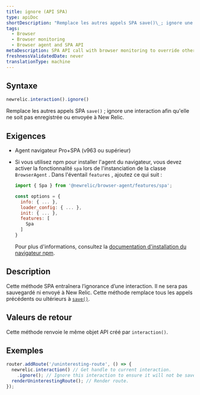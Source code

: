 ```yaml
---
title: ignore (API SPA)
type: apiDoc
shortDescription: "Remplace les autres appels SPA save()\_; ignore une interaction afin qu'elle ne soit pas enregistrée ou envoyée à New Relic."
tags:
  - Browser
  - Browser monitoring
  - Browser agent and SPA API
metaDescription: SPA API call with browser monitoring to override other save calls; ignores an interaction so it is not be saved or sent to New Relic.
freshnessValidatedDate: never
translationType: machine
---
```


## Syntaxe

```js
newrelic.interaction().ignore()
```

Remplace les autres appels SPA `save()` ; ignore une interaction afin qu&apos;elle ne soit pas enregistrée ou envoyée à New Relic.

## Exigences

* Agent navigateur Pro+SPA (v963 ou supérieur)

* Si vous utilisez npm pour installer l&apos;agent du navigateur, vous devez activer la fonctionnalité `spa` lors de l&apos;instanciation de la classe `BrowserAgent` . Dans l&apos;éventail `features` , ajoutez ce qui suit :

  ```js
  import { Spa } from '@newrelic/browser-agent/features/spa';

  const options = {
    info: { ... },
    loader_config: { ... },
    init: { ... },
    features: [
      Spa
    ]
  }
  ```

  Pour plus d&apos;informations, consultez la [documentation d&apos;installation du navigateur npm](https://www.npmjs.com/package/@newrelic/browser-agent#new-relic-browser-agent).

## Description

Cette méthode SPA entraînera l’ignorance d’une interaction. Il ne sera pas sauvegardé ni envoyé à New Relic. Cette méthode remplace tous les appels précédents ou ultérieurs à [`save()`](/docs/browser/new-relic-browser/browser-agent-apis/browser-spa-api-newrelicinteractionsave).

## Valeurs de retour

Cette méthode renvoie le même objet API créé par `interaction()`.

## Exemples

```js
router.addRoute('/uninteresting-route', () => {
  newrelic.interaction() // Get handle to current interaction.
    .ignore(); // Ignore this interaction to ensure it will not be saved.
  renderUninterestingRoute(); // Render route.
});
```